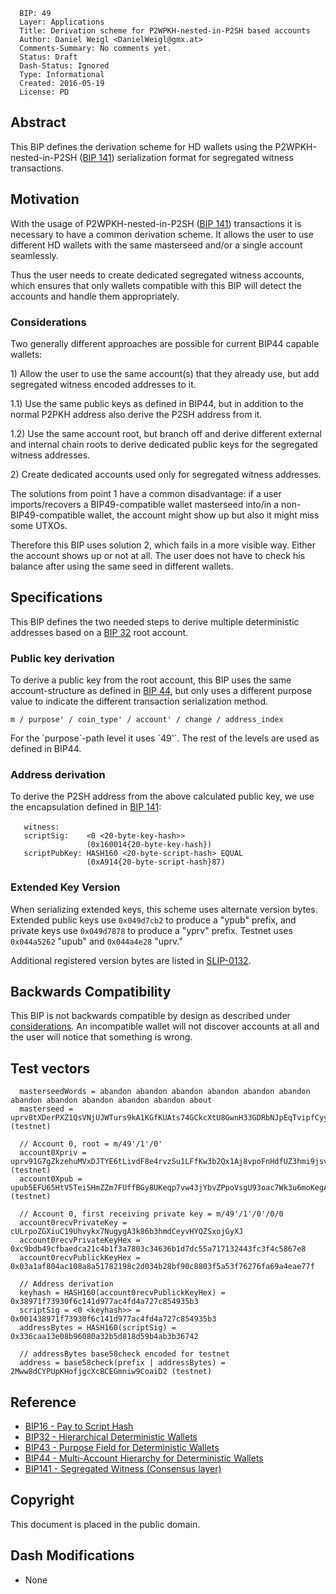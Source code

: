 <pre>
  BIP: 49
  Layer: Applications
  Title: Derivation scheme for P2WPKH-nested-in-P2SH based accounts
  Author: Daniel Weigl <DanielWeigl@gmx.at>
  Comments-Summary: No comments yet.
  Status: Draft
  Dash-Status: Ignored
  Type: Informational
  Created: 2016-05-19
  License: PD
</pre>

==Abstract==

This BIP defines the derivation scheme for HD wallets using the P2WPKH-nested-in-P2SH ([[bip-0141.mediawiki|BIP 141]]) serialization format for segregated witness transactions.

==Motivation==

With the usage of P2WPKH-nested-in-P2SH ([[bip-0141.mediawiki#p2wpkh-nested-in-bip16-p2sh|BIP 141]]) transactions it is necessary to have a common derivation scheme.
It allows the user to use different HD wallets with the same masterseed and/or a single account seamlessly.

Thus the user needs to create dedicated segregated witness accounts, which ensures that only wallets compatible with this BIP
will detect the accounts and handle them appropriately.

===Considerations===
Two generally different approaches are possible for current BIP44 capable wallets:

1) Allow the user to use the same account(s) that they already use, but add segregated witness encoded addresses to it.

1.1) Use the same public keys as defined in BIP44, but in addition to the normal P2PKH address also derive the P2SH address from it.

1.2) Use the same account root, but branch off and derive different external and internal chain roots to derive dedicated public keys for the segregated witness addresses.

2) Create dedicated accounts used only for segregated witness addresses.

The solutions from point 1 have a common disadvantage: if a user imports/recovers a BIP49-compatible wallet masterseed into/in a non-BIP49-compatible wallet, the account might show up but also it might miss some UTXOs.

Therefore this BIP uses solution 2, which fails in a more visible way. Either the account shows up or not at all. The user does not have to check his balance after using the same seed in different wallets.


==Specifications==

This BIP defines the two needed steps to derive multiple deterministic addresses based on a [[bip-0032.mediawiki|BIP 32]] root account.

===Public key derivation===

To derive a public key from the root account, this BIP uses the same account-structure as defined in
[[bip-0044.mediawiki|BIP 44]], but only uses a different purpose value to indicate the different transaction
serialization method.

<pre>
m / purpose' / coin_type' / account' / change / address_index
</pre>

For the `purpose`-path level it uses `49'`. The rest of the levels are used as defined in BIP44.


===Address derivation===

To derive the P2SH address from the above calculated public key, we use the encapsulation defined in [[bip-0141.mediawiki#p2wpkh-nested-in-bip16-p2sh|BIP 141]]:

    witness:      <signature> <pubkey>
    scriptSig:    <0 <20-byte-key-hash>>
                  (0x160014{20-byte-key-hash})
    scriptPubKey: HASH160 <20-byte-script-hash> EQUAL
                  (0xA914{20-byte-script-hash}87)


===Extended Key Version===

When serializing extended keys, this scheme uses alternate version bytes. Extended public keys use <code>0x049d7cb2</code> to produce a "ypub" prefix, and private keys use <code>0x049d7878</code> to produce a "yprv" prefix. Testnet uses <code>0x044a5262</code> "upub" and <code>0x044a4e28</code> "uprv."

Additional registered version bytes are listed in [[https://github.com/satoshilabs/slips/blob/master/slip-0132.md|SLIP-0132]].


==Backwards Compatibility==

This BIP is not backwards compatible by design as described under [[#considerations|considerations]]. An incompatible wallet will not discover accounts at all and the user will notice that something is wrong.


==Test vectors==

<pre>
  masterseedWords = abandon abandon abandon abandon abandon abandon abandon abandon abandon abandon abandon about
  masterseed = uprv8tXDerPXZ1QsVNjUJWTurs9kA1KGfKUAts74GCkcXtU8GwnH33GDRbNJpEqTvipfCyycARtQJhmdfWf8oKt41X9LL1zeD2pLsWmxEk3VAwd (testnet)

  // Account 0, root = m/49'/1'/0'
  account0Xpriv = uprv91G7gZkzehuMVxDJTYE6tLivdF8e4rvzSu1LFfKw3b2Qx1Aj8vpoFnHdfUZ3hmi9jsvPifmZ24RTN2KhwB8BfMLTVqaBReibyaFFcTP1s9n (testnet)
  account0Xpub = upub5EFU65HtV5TeiSHmZZm7FUffBGy8UKeqp7vw43jYbvZPpoVsgU93oac7Wk3u6moKegAEWtGNF8DehrnHtv21XXEMYRUocHqguyjknFHYfgY (testnet)

  // Account 0, first receiving private key = m/49'/1'/0'/0/0
  account0recvPrivateKey = cULrpoZGXiuC19Uhvykx7NugygA3k86b3hmdCeyvHYQZSxojGyXJ
  account0recvPrivateKeyHex = 0xc9bdb49cfbaedca21c4b1f3a7803c34636b1d7dc55a717132443fc3f4c5867e8
  account0recvPublickKeyHex = 0x03a1af804ac108a8a51782198c2d034b28bf90c8803f5a53f76276fa69a4eae77f

  // Address derivation
  keyhash = HASH160(account0recvPublickKeyHex) = 0x38971f73930f6c141d977ac4fd4a727c854935b3
  scriptSig = <0 <keyhash>> = 0x001438971f73930f6c141d977ac4fd4a727c854935b3
  addressBytes = HASH160(scriptSig) = 0x336caa13e08b96080a32b5d818d59b4ab3b36742

  // addressBytes base58check encoded for testnet
  address = base58check(prefix | addressBytes) = 2Mww8dCYPUpKHofjgcXcBCEGmniw9CoaiD2 (testnet)
</pre>


==Reference==

* [[bip-0016.mediawiki|BIP16 - Pay to Script Hash]]
* [[bip-0032.mediawiki|BIP32 - Hierarchical Deterministic Wallets]]
* [[bip-0043.mediawiki|BIP43 - Purpose Field for Deterministic Wallets]]
* [[bip-0044.mediawiki|BIP44 - Multi-Account Hierarchy for Deterministic Wallets]]
* [[bip-0141.mediawiki|BIP141 - Segregated Witness (Consensus layer)]]

== Copyright ==

This document is placed in the public domain.

==Dash Modifications==
* None

